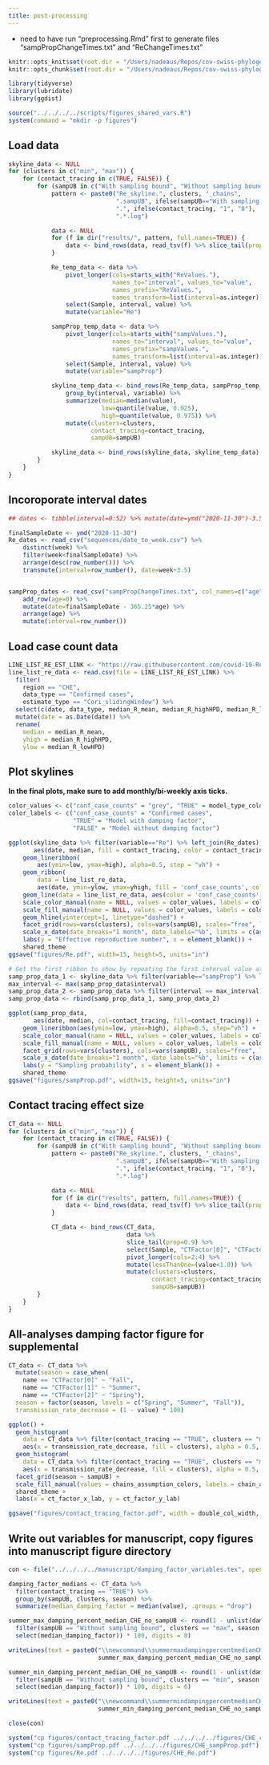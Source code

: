 ```yaml
---
title: post-processing
---
```


* need to have run "preprocessing.Rmd" first to generate files "sampPropChangeTimes.txt" and "ReChangeTimes.txt"

```r
knitr::opts_knit$set(root.dir = "/Users/nadeaus/Repos/cov-swiss-phylogenetics/results_all/bdsky/log_files/SwissTransmissionChains/")
knitr::opts_chunk$set(root.dir = "/Users/nadeaus/Repos/cov-swiss-phylogenetics/results_all/bdsky/log_files/SwissTransmissionChains/")
```


```r
library(tidyverse)
library(lubridate)
library(ggdist)

source("../../../../scripts/figures_shared_vars.R")
system(command = "mkdir -p figures")
```

## Load data

```r
skyline_data <- NULL
for (clusters in c("min", "max")) {
    for (contact_tracing in c(TRUE, FALSE)) {
        for (sampUB in c("With sampling bound", "Without sampling bound" )) {
            pattern <- paste0("Re_skyline.", clusters, "_chains",
                              ".sampUB", ifelse(sampUB=="With sampling bound", "0.05", "1.0"),
                              ".", ifelse(contact_tracing, "1", "0"),
                              ".*.log")

            data <- NULL
            for (f in dir("results/", pattern, full.names=TRUE)) {
                data <- bind_rows(data, read_tsv(f) %>% slice_tail(prop=0.9))
            }

            Re_temp_data <- data %>%
                pivot_longer(cols=starts_with("ReValues."),
                             names_to="interval", values_to="value",
                             names_prefix="ReValues.",
                             names_transform=list(interval=as.integer)) %>%
                select(Sample, interval, value) %>%
                mutate(variable="Re")

            sampProp_temp_data <- data %>%
                pivot_longer(cols=starts_with("sampValues."),
                             names_to="interval", values_to="value",
                             names_prefix="sampValues.",
                             names_transform=list(interval=as.integer)) %>%
                select(Sample, interval, value) %>%
                mutate(variable="sampProp")

            skyline_temp_data <- bind_rows(Re_temp_data, sampProp_temp_data) %>%
                group_by(interval, variable) %>%
                summarize(median=median(value),
                          low=quantile(value, 0.025),
                          high=quantile(value, 0.975)) %>%
                mutate(clusters=clusters,
                       contact_tracing=contact_tracing,
                       sampUB=sampUB)

            skyline_data <- bind_rows(skyline_data, skyline_temp_data)
        }
    }
}
```

## Incoroporate interval dates

```r

## dates <- tibble(interval=0:52) %>% mutate(date=ymd("2020-11-30")-3.5-interval*7)

finalSampleDate <- ymd("2020-11-30")
Re_dates <- read_csv("sequences/date_to_week.csv") %>%
    distinct(week) %>%
    filter(week<finalSampleDate) %>%
    arrange(desc(row_number())) %>%
    transmute(interval=row_number(), date=week+3.5)


sampProp_dates <- read_csv("sampPropChangeTimes.txt", col_names=c("age")) %>%
    add_row(age=0) %>%
    mutate(date=finalSampleDate - 365.25*age) %>%
    arrange(age) %>%
    mutate(interval=row_number())
```
## Load case count data

```r
LINE_LIST_RE_EST_LINK <- "https://raw.githubusercontent.com/covid-19-Re/dailyRe-Data/master/CHE-estimates.csv"
line_list_re_data <- read.csv(file = LINE_LIST_RE_EST_LINK) %>%
  filter(
    region == "CHE",
    data_type == "Confirmed cases", 
    estimate_type == "Cori_slidingWindow") %>%
  select(c(date, data_type, median_R_mean, median_R_highHPD, median_R_lowHPD)) %>%
  mutate(date = as.Date(date)) %>%
  rename(
    median = median_R_mean,
    yhigh = median_R_highHPD,
    ylow = median_R_lowHPD)
```

## Plot skylines

**In the final plots, make sure to add monthly/bi-weekly axis ticks.**

```r
color_values <- c("conf_case_counts" = "grey", "TRUE" = model_type_colors[1], "FALSE" =  model_type_colors[2])
color_labels <- c("conf_case_counts" = "Confirmed cases", 
                  "TRUE" = "Model with damping factor", 
                  "FALSE" = "Model without damping factor")

ggplot(skyline_data %>% filter(variable=="Re") %>% left_join(Re_dates),
       aes(date, median, fill = contact_tracing, color = contact_tracing)) +
    geom_lineribbon(
        aes(ymin=low, ymax=high), alpha=0.5, step = "vh") +
    geom_ribbon(
        data = line_list_re_data, 
        aes(date, ymin=ylow, ymax=yhigh, fill = 'conf_case_counts', color = 'conf_case_counts'), alpha = 0.5) + 
    geom_line(data = line_list_re_data, aes(color = 'conf_case_counts'), alpha = 0.5) +
    scale_color_manual(name = NULL, values = color_values, labels = color_labels) + 
    scale_fill_manual(name = NULL, values = color_values, labels = color_labels) + 
    geom_hline(yintercept=1, linetype="dashed") +
    facet_grid(rows=vars(clusters), cols=vars(sampUB), scales="free", labeller = labeller(clusters = chain_assumption_labs)) +
    scale_x_date(date_breaks="1 month", date_labels="%b", limits = c(as.Date("2020-01-01"), as.Date("2020-12-01"))) +
    labs(y = "Effective reproductive number", x = element_blank()) + 
    shared_theme
ggsave("figures/Re.pdf", width=15, height=5, units="in")

# Get the first ribbon to show by repeating the first interval value at the minimum date
samp_prop_data_1 <- skyline_data %>% filter(variable=="sampProp") %>% left_join(sampProp_dates)
max_interval <- max(samp_prop_data$interval)
samp_prop_data_2 <- samp_prop_data %>% filter(interval == max_interval) %>% mutate(date = as.Date("2020-01-01"))
samp_prop_data <- rbind(samp_prop_data_1, samp_prop_data_2)

ggplot(samp_prop_data,
       aes(date, median, col=contact_tracing, fill=contact_tracing)) +
    geom_lineribbon(aes(ymin=low, ymax=high), alpha=0.5, step="vh") +
    scale_color_manual(name = NULL, values = color_values, labels = color_labels, limits = c("TRUE", "FALSE")) + 
    scale_fill_manual(name = NULL, values = color_values, labels = color_labels, limits = c("TRUE", "FALSE")) + 
    facet_grid(rows=vars(clusters), cols=vars(sampUB), scales="free", labeller = labeller(clusters = chain_assumption_labs)) +
    scale_x_date(date_breaks="1 month", date_labels="%b", limits = c(as.Date("2020-01-01"), as.Date("2020-12-01"))) +
    labs(y = "Sampling probability", x = element_blank()) + 
    shared_theme
ggsave("figures/sampProp.pdf", width=15, height=5, units="in")
```

## Contact tracing effect size

```r

CT_data <- NULL
for (clusters in c("min", "max")) {
    for (contact_tracing in c(TRUE, FALSE)) {
        for (sampUB in c("With sampling bound", "Without sampling bound" )) {
            pattern <- paste0("Re_skyline.", clusters, "_chains",
                              ".sampUB", ifelse(sampUB=="With sampling bound", "0.05", "1.0"),
                              ".", ifelse(contact_tracing, "1", "0"),
                              ".*.log")

            data <- NULL
            for (f in dir("results", pattern, full.names=TRUE)) {
                data <- bind_rows(data, read_tsv(f) %>% slice_tail(prop=0.9))
            }

            CT_data <- bind_rows(CT_data,
                                 data %>%
                                 slice_tail(prop=0.9) %>%
                                 select(Sample, "CTFactor[0]", "CTFactor[1]", "CTFactor[2]") %>%
                                 pivot_longer(cols=2:4) %>%
                                 mutate(lessThanOne=(value<1.0)) %>%
                                 mutate(clusters=clusters,
                                        contact_tracing=contact_tracing,
                                        sampUB=sampUB))
        }
    }
}

```

## All-analyses damping factor figure for supplemental

```r

CT_data <- CT_data %>%
  mutate(season = case_when(
    name == "CTFactor[0]" ~ "Fall",
    name == "CTFactor[1]" ~ "Summer",
    name == "CTFactor[2]" ~ "Spring"), 
  season = factor(season, levels = c("Spring", "Summer", "Fall")),
  transmission_rate_decrease = (1 - value) * 100)

ggplot() +  
  geom_histogram(
    data = CT_data %>% filter(contact_tracing == "TRUE", clusters == "max"), 
    aes(x = transmission_rate_decrease, fill = clusters), alpha = 0.5, bins = 30) + 
  geom_histogram(
    data = CT_data %>% filter(contact_tracing == "TRUE", clusters == "min"), 
    aes(x = transmission_rate_decrease, fill = clusters), alpha = 0.5, bins = 30) + 
  facet_grid(season ~ sampUB) + 
  scale_fill_manual(values = chains_assumption_colors, labels = chain_assumption_labs, name = chains_assumption_legend_name) + 
  shared_theme + 
  labs(x = ct_factor_x_lab, y = ct_factor_y_lab)

ggsave("figures/contact_tracing_factor.pdf", width = double_col_width, height = single_col_width * 0.75, units = "cm")
```

## Write out variables for manuscript, copy figures into manuscript figure directory

```r
con <- file("../../../../manuscript/damping_factor_variables.tex", open = "w")

damping_factor_medians <- CT_data %>%
  filter(contact_tracing == "TRUE") %>%
  group_by(sampUB, clusters, season) %>%
  summarize(median_damping_factor = median(value), .groups = "drop")

summer_max_damping_percent_median_CHE_no_sampUB <- round(1 - unlist(damping_factor_medians %>%
  filter(sampUB == "Without sampling bound", clusters == "max", season == "Summer") %>%
  select(median_damping_factor)) * 100, digits = 0)

writeLines(text = paste0("\\newcommand\\summermaxdampingpercentmedianCHEnosampUB{", 
                         summer_max_damping_percent_median_CHE_no_sampUB, "}"), con = con)

summer_min_damping_percent_median_CHE_no_sampUB <- round(1 - unlist(damping_factor_medians %>%
  filter(sampUB == "Without sampling bound", clusters == "min", season == "Summer") %>%
  select(median_damping_factor)) * 100, digits = 0)

writeLines(text = paste0("\\newcommand\\summermindampingpercentmedianCHEnosampUB{", 
                         summer_min_damping_percent_median_CHE_no_sampUB, "}"), con = con)

close(con)

system("cp figures/contact_tracing_factor.pdf ../../../../figures/CHE_contact_tracing_factor.pdf")
system("cp figures/sampProp.pdf ../../../../figures/CHE_sampProp.pdf")
system("cp figures/Re.pdf ../../../../figures/CHE_Re.pdf")
```


